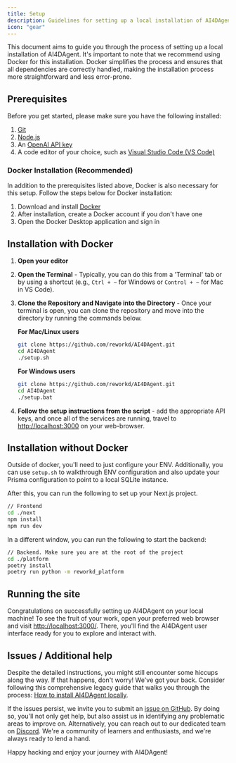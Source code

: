 ```yaml
---
title: Setup
description: Guidelines for setting up a local installation of AI4DAgent.
icon: "gear"
---
```


This document aims to guide you through the process of setting up a local installation of AI4DAgent. It's important to note that we recommend using Docker for this installation. Docker simplifies the process and ensures that all dependencies are correctly handled, making the installation process more straightforward and less error-prone.

## Prerequisites

Before you get started, please make sure you have the following installed:

1. [Git](https://git-scm.com/downloads)
2. [Node.js](https://nodejs.org/en/download)
3. An [OpenAI API key](https://beta.openai.com/signup/)
4. A code editor of your choice, such as [Visual Studio Code (VS Code)](https://code.visualstudio.com/download)

### Docker Installation (Recommended)

In addition to the prerequisites listed above, Docker is also necessary for this setup. Follow the steps below for Docker installation:

1. Download and install [Docker](https://www.docker.com/products/docker-desktop)
2. After installation, create a Docker account if you don't have one
3. Open the Docker Desktop application and sign in

## Installation with Docker

1. **Open your editor**

2. **Open the Terminal** - Typically, you can do this from a 'Terminal' tab or by using a shortcut
   (e.g., `Ctrl + ~` for Windows or `Control + ~` for Mac in VS Code).

3. **Clone the Repository and Navigate into the Directory** - Once your terminal is open, you can clone the repository and move into the directory by running the commands below.

   **For Mac/Linux users**

   ```bash
   git clone https://github.com/reworkd/AI4DAgent.git
   cd AI4DAgent
   ./setup.sh
   ```

   **For Windows users**

   ```bash
   git clone https://github.com/reworkd/AI4DAgent.git
   cd AI4DAgent
   ./setup.bat
   ```

4. **Follow the setup instructions from the script** - add the appropriate API keys, and once all of the services are running, travel to [http://localhost:3000](http://localhost:3000) on your web-browser.

## Installation without Docker

Outside of docker, you'll need to just configure your ENV. Additionally, you can use `setup.sh` to walkthrough ENV
configuration and also update your Prisma configuration to point to a local SQLite
instance.

After this, you can run the following to set up your Next.js project.

```bash
// Frontend
cd ./next
npm install
npm run dev
```

In a different window, you can run the following to start the backend:

```bash
// Backend. Make sure you are at the root of the project
cd ./platform
poetry install
poetry run python -m reworkd_platform
```

## Running the site

Congratulations on successfully setting up AI4DAgent on your local machine! To see the fruit of your work, open your preferred web browser and visit [http://localhost:3000/](http://localhost:3000/). There, you'll find the AI4DAgent user interface ready for you to explore and interact with.

## Issues / Additional help

Despite the detailed instructions, you might still encounter some hiccups along the way. If that happens, don't worry! We've got your back. Consider following this comprehensive legacy guide that walks you through the process: [How to install AI4DAgent locally](https://snapdragon-writer-867.notion.site/How-to-Install-AI4DAgent-Locally-9b96b2314c9b491397976249fd121023).

If the issues persist, we invite you to submit an [issue on GitHub](https://github.com/reworkd/AI4DAgent/issues). By doing so, you'll not only get help, but also assist us in identifying any problematic areas to improve on. Alternatively, you can reach out to our dedicated team on [Discord](https://discord.gg/jdSBAnmdnY). We're a community of learners and enthusiasts, and we're always ready to lend a hand.

Happy hacking and enjoy your journey with AI4DAgent!
